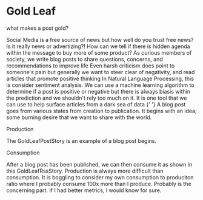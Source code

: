 
<Meta title="menu/molecules/gold leaf" />

# Gold Leaf

<Subtitle>what makes a post gold?</Subtitle>

<Paragraph>
  Social Media is a free source of news but how well do you trust free news? Is it really news or advertizing?! How can
  we tell if there is hidden agenda within the message to buy more of some product?
</Paragraph>

<Paragraph>
  As curious members of society, we write blog posts to share questions, concerns, and recommendations to improve life
</Paragraph>

<Paragraph>
  Even harsh criticism does point to someone's pain but generally we want to steer clear of negativity, and read
  articles that promote positive thinking
</Paragraph>

<Paragraph>
  In Natural Language Processing, this is consider sentiment analysis. We can use a machine learning algorithm to
  determine if a post is positive or negative but there is always biasis within the prediction and we shouldn't rely too
  much on it. It is one tool that we can use to help surface articles from a dark sea of data
</Paragraph>{' '}

<Paragraph>
  A blog post goes from various states from creation to publication. It begins with an idea; some burning desire that we
  want to share with the world.
</Paragraph>

<SubHeadline>Production</SubHeadline>

The GoldLeafPostStory is an example of a blog post begins.

<SubHeadline>Consumption</SubHeadline>

After a blog post has been published, we can then consume it as shown in this GoldLeafRssStory. Production is always more difficult than consumption. It is boggling to consider my own consumption to produciton ratio where I probably consume 100x more than I produce. Probably is the concerning part. If I had better metrics, I would know for sure.

<Canvas>
  <Story name="gold leaf">
    <GoldLeafStory />
  </Story>
</Canvas>
